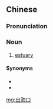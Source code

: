 ==Chinese==
{{zh-forms|type=21}}

===Pronunciation===
{{zh-pron
|m=chūhǎikǒu,er=y
|c=ceot1 hoi2 hau2
|cat=n
}}

===Noun===
{{zh-noun}}

# [[estuary]]
#: {{zh-x|首先 看到 的 是 ^泰晤士.^河 的 出海口。|The first thing (I/we) saw was the '''estuary''' of [[Thames]].}}

====Synonyms====
* {{zh-l|河口}}
* {{zh-l|入海口}}

[[mg:出海口]]